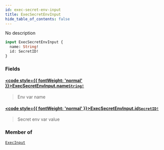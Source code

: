 ```yaml
---
id: exec-secret-env-input
title: ExecSecretEnvInput
hide_table_of_contents: false
---
```








No description

```graphql
input ExecSecretEnvInput {
  name: String!
  id: SecretID!
}
```


### Fields

#### [<code style={{ fontWeight: 'normal' }}>ExecSecretEnvInput.<b>name</b></code>](#)<Bullet />[`String!`](/reference/api/scalars/string) <Badge class="secondary" text="non-null"/> <Badge class="secondary" text="scalar"/>
> Env var name
> 

#### [<code style={{ fontWeight: 'normal' }}>ExecSecretEnvInput.<b>id</b></code>](#)<Bullet />[`SecretID!`](/reference/api/scalars/secret-id) <Badge class="secondary" text="non-null"/> <Badge class="secondary" text="scalar"/>
> Secret env var value
> 



### Member of

[`ExecInput`](/reference/api/inputs/exec-input)  <Badge class="secondary" text="input"/>



